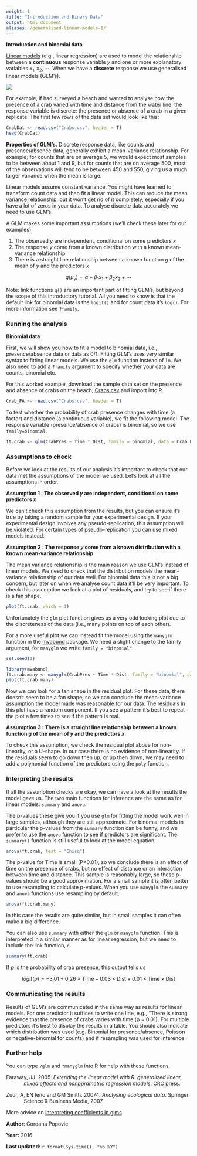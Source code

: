 ```yaml
---
weight: 1
title: "Introduction and Binary Data"
output: html_document
aliases: /generalised-linear-models-1/
---
```

**Introduction and binomial data**
 
[Linear models](/statistics/linear-models/
) (e.g., linear regression) are used to model the relationship between a **continuous** response variable $y$ and one or more explanatory variables $x_1, x_2, \cdots$. When we have a **discrete** response we use generalised linear models (GLM's).

![](GLM1_binary_image.jpg)

For example, if had surveyed a beach and wanted to analyse how the presence of a crab varied with time and distance from the water line, the response variable is discrete: the presence or absence of a crab in a given replicate. The first few rows of the data set would look like this:

```r
CrabDat <- read.csv("Crabs.csv", header = T)
head(CrabDat)
```
  

**Properties of GLM's.** Discrete response data, like counts and presence/absence data, generally exhibit a mean-variance relationship. For example; for counts that are on average 5, we would expect most samples to be between about 1 and 9, but for counts that are on average 500, most of the observations will tend to be between 450 and 550, giving us a much larger variance when the mean is large. 

Linear models assume constant variance. You might have learned to transform count data and then fit a linear model. This can reduce the mean variance relationship, but it won't get rid of it completely, especially if you have a lot of zeros in your data. To analyse discrete data accurately we need to use GLM's.

A GLM makes some important assumptions (we'll check these later for our examples)

1. The observed $y$ are independent, conditional on some predictors $x$  
2. The response $y$ come from a known distribution with a known mean-variance relationship  
3. There is a straight line relationship between a known function $g$ of the mean of $y$ and the predictors $x$  

$$ g(\mu_y) = \alpha + \beta_1 x_1 + \beta_2 x_2 + \cdots $$

Note: link functions `g()` are an important part of fitting GLM's, but beyond the scope of this introductory tutorial. All you need to know is that the default link for binomial data is the `logit()` and for count data it's `log()`. For more information see `?family`.
  

### Running the analysis
 

**Binomial data**  
 
First, we will show you how to fit a model to binomial data, i.e., presence/absence data or data as 0/1. Fitting GLM's uses very similar syntax to fitting linear models. We use the `glm` function instead of `lm`. We also need to add a `?family` argument to specify whether your data are counts, binomial etc.

For this worked example, download the sample data set on the presence and absence of crabs on the beach, [Crabs.csv](/datasets/Crabs.csv) and import into R.

```r
Crab_PA <- read.csv("Crabs.csv", header = T)
```

To test whether the probability of crab presence changes with time (a factor) and distance (a continuous variable), we fit the following model. The response variable (presence/absence of crabs) is binomial, so we use `family=binomial`.

```r
ft.crab <- glm(CrabPres ~ Time * Dist, family = binomial, data = Crab_PA)
```
  

### Assumptions to check
 
Before we look at the results of our analysis it's important to check that our data met the assumptions of the model we used. Let's look at all the assumptions in order.

**Assumption 1 : The observed $y$ are independent, conditional on some predictors $x$**

We can't check this assumption from the results, but you can ensure it's true by taking a random sample for your experimental design. If your experimental design involves any pseudo-replication, this assumption will be violated. For certain types of pseudo-replication you can use mixed models instead.

**Assumption 2 : The response $y$ come from a known distribution with a known mean-variance relationship**

The mean variance relationship is the main reason we use GLM's instead of linear models. We need to check that the distribution models the mean-variance relationship of our data well. For binomial data this is not a big concern, but later on when we analyse count data it'll be very important. To check this assumption we look at a plot of residuals, and try to see if there is a fan shape. 
    
```r
plot(ft.crab, which = 1)
```

Unfortunately the `glm` plot function gives us a very odd looking plot due to the discreteness of the data (i.e., many points on top of each other).

For a more useful plot we can instead fit the model using the `manyglm` function in the [mvabund](https://cran.r-project.org/web/packages/mvabund/index.html) package. We need a slight change to the family argument, for `manyglm` we write `family = "binomial"`.

```r
set.seed(1)
```

```r
library(mvabund)
ft.crab.many <- manyglm(CrabPres ~ Time * Dist, family = "binomial", data = Crab_PA)
plot(ft.crab.many)
```

Now we can look for a fan shape in the residual plot. For these data, there doesn't seem to be a fan shape, so we can conclude the mean-variance assumption the model made was reasonable for our data. The residuals in this plot have a random component. If you see a pattern it's best to repeat the plot a few times to see if the pattern is real.

**Assumption 3 : There is a straight line relationship between a known function $g$ of the mean of $y$ and the predictors $x$**

To check this assumption, we check the residual plot above for non-linearity, or a U-shape.  In our case there is no evidence of non-linearity. If the residuals seem to go down then up, or up then down, we may need to add a polynomial function of the predictors using the `poly` function.
  

### Interpreting the results
 
If all the assumption checks are okay, we can have a look at the results the model gave us. The two main functions for inference are the same as for linear models: `summary` and `anova`. 

The p-values these give you if you use `glm` for fitting the model work well in large samples, although they are still approximate. For binomial models in particular the p-values from the `summary` function can be funny, and we prefer to use the `anova` function to see if predictors are significant. The `summary()` function is still useful to look at the model equation.

```r
anova(ft.crab, test = "Chisq")
```

The p-value for Time is small (P<0.01), so we conclude there is an effect of time on the presence of crabs, but no effect of distance or an interaction between time and distance. This sample is reasonably large, so these p-values should be a good approximation. For a small sample it is often better to use resampling to calculate p-values. When you use `manyglm` the `summary` and `anova` functions use resampling by default.

```r
anova(ft.crab.many)
```

In this case the results are quite similar, but in small samples it can often make a big difference. 

You can also use `summary` with either the `glm` or `manyglm` function. This is interpreted in a similar manner as for linear regression, but we need to include the link function, `g`.

```r
summary(ft.crab)
```

If $p$ is the probability of crab presence, this output tells us

$$ logit(p) = -3.01 + 0.26 \times \text{Time} -0.03 \times \text{Dist} +0.01 \times \text{Time} \times \text{Dist}$$
  

### Communicating the results
 
Results of GLM's are communicated in the same way as results for linear models. For one predictor it suffices to write one line, e.g., "There is strong evidence that the presence of crabs varies with time (p = 0.01). For multiple predictors it's best to display the results in a table. You should also indicate which distribution was used (e.g. Binomial for presence/absence, Poisson or negative-binomial for counts) and if resampling was used for inference. 
  

### Further help
 
You can type `?glm` and `?manyglm` into R for help with these functions.

<p style="margin-left: .5in; text-indent: -.5in;">Faraway, JJ. 2005. *Extending the linear model with R: generalized linear, mixed effects and nonparametric regression models*. CRC press.</p>

<p style="margin-left: .5in; text-indent: -.5in;">Zuur, A, EN Ieno and GM Smith. 20074. *Analysing ecological data*. Springer Science & Business Media, 2007.</p>

More advice on [interpreting coefficients in glms](/statistics/glms/interpret-glm-coeffs/)
  

**Author**: Gordana Popovic
 
**Year:** 2016

**Last updated:** `r format(Sys.time(), "%b %Y")`

